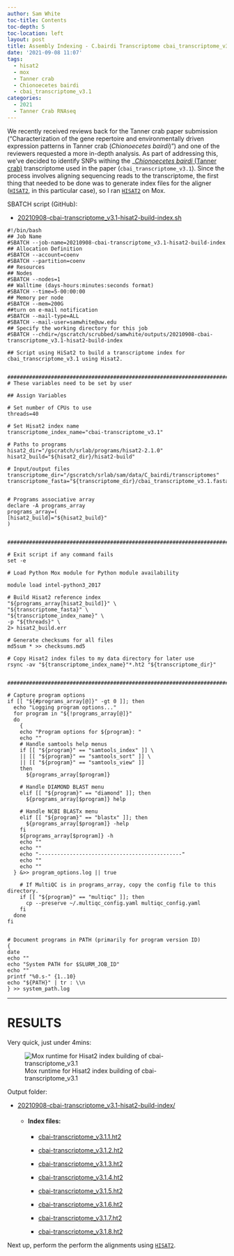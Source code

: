 ```yaml
---
author: Sam White
toc-title: Contents
toc-depth: 5
toc-location: left
layout: post
title: Assembly Indexing - C.bairdi Transcriptome cbai_transcriptome_v3.1.fasta with Hisat2 on Mox
date: '2021-09-08 11:07'
tags: 
  - hisat2
  - mox
  - Tanner crab
  - Chionoecetes bairdi
  - cbai_transcriptome_v3.1
categories: 
  - 2021
  - Tanner Crab RNAseq
---
```

We recently received reviews back for the Tanner crab paper submission ("Characterization of the gene repertoire and environmentally driven expression patterns in Tanner crab (_Chionoecetes bairdi_)") and one of the reviewers requested a more in-depth analysis. As part of addressing this, we've decided to identify SNPs withing the _[_Chionoecetes bairdi_ (Tanner crab)](http://en.wikipedia.org/wiki/Chionoecetes_bairdi) transcriptome used in the paper (`cbai_transcriptome_v3.1`). Since the process involves aligning sequencing reads to the transcriptome, the first thing that needed to be done was to generate index files for the aligner ([`HISAT2`](https://daehwankimlab.github.io/hisat2/), in this particular case), so I ran [`HISAT2`](https://daehwankimlab.github.io/hisat2/) on Mox.

SBATCH script (GitHub):

- [20210908-cbai-transcriptome_v3.1-hisat2-build-index.sh](https://github.com/RobertsLab/sams-notebook/blob/master/sbatch_scripts/20210908-cbai-transcriptome_v3.1-hisat2-build-index.sh)

```shell
#!/bin/bash
## Job Name
#SBATCH --job-name=20210908-cbai-transcriptome_v3.1-hisat2-build-index
## Allocation Definition
#SBATCH --account=coenv
#SBATCH --partition=coenv
## Resources
## Nodes
#SBATCH --nodes=1
## Walltime (days-hours:minutes:seconds format)
#SBATCH --time=5-00:00:00
## Memory per node
#SBATCH --mem=200G
##turn on e-mail notification
#SBATCH --mail-type=ALL
#SBATCH --mail-user=samwhite@uw.edu
## Specify the working directory for this job
#SBATCH --chdir=/gscratch/scrubbed/samwhite/outputs/20210908-cbai-transcriptome_v3.1-hisat2-build-index

## Script using HiSat2 to build a transcriptome index for cbai_transcriptome_v3.1 using Hisat2.


###################################################################################
# These variables need to be set by user

## Assign Variables

# Set number of CPUs to use
threads=40

# Set Hisat2 index name
transcriptome_index_name="cbai-transcriptome_v3.1"

# Paths to programs
hisat2_dir="/gscratch/srlab/programs/hisat2-2.1.0"
hisat2_build="${hisat2_dir}/hisat2-build"

# Input/output files
transcriptome_dir="/gscratch/srlab/sam/data/C_bairdi/transcriptomes"
transcriptome_fasta="${transcriptome_dir}/cbai_transcriptome_v3.1.fasta"


# Programs associative array
declare -A programs_array
programs_array=(
[hisat2_build]="${hisat2_build}"
)


###################################################################################################

# Exit script if any command fails
set -e

# Load Python Mox module for Python module availability

module load intel-python3_2017

# Build Hisat2 reference index
"${programs_array[hisat2_build]}" \
"${transcriptome_fasta}" \
"${transcriptome_index_name}" \
-p "${threads}" \
2> hisat2_build.err

# Generate checksums for all files
md5sum * >> checksums.md5

# Copy Hisat2 index files to my data directory for later use
rsync -av "${transcriptome_index_name}"*.ht2 "${transcriptome_dir}"


#######################################################################################################

# Capture program options
if [[ "${#programs_array[@]}" -gt 0 ]]; then
  echo "Logging program options..."
  for program in "${!programs_array[@]}"
  do
    {
    echo "Program options for ${program}: "
    echo ""
    # Handle samtools help menus
    if [[ "${program}" == "samtools_index" ]] \
    || [[ "${program}" == "samtools_sort" ]] \
    || [[ "${program}" == "samtools_view" ]]
    then
      ${programs_array[$program]}

    # Handle DIAMOND BLAST menu
    elif [[ "${program}" == "diamond" ]]; then
      ${programs_array[$program]} help

    # Handle NCBI BLASTx menu
    elif [[ "${program}" == "blastx" ]]; then
      ${programs_array[$program]} -help
    fi
    ${programs_array[$program]} -h
    echo ""
    echo ""
    echo "----------------------------------------------"
    echo ""
    echo ""
  } &>> program_options.log || true

    # If MultiQC is in programs_array, copy the config file to this directory.
    if [[ "${program}" == "multiqc" ]]; then
      cp --preserve ~/.multiqc_config.yaml multiqc_config.yaml
    fi
  done
fi


# Document programs in PATH (primarily for program version ID)
{
date
echo ""
echo "System PATH for $SLURM_JOB_ID"
echo ""
printf "%0.s-" {1..10}
echo "${PATH}" | tr : \\n
} >> system_path.log
```


---

# RESULTS

Very quick, just under 4mins:

![Mox runtime for Hisat2 index building of cbai-transcriptome_v3.1](https://github.com/RobertsLab/sams-notebook/blob/master/images/screencaps/20210908-cbai-transcriptome_v3.1-hisat2-build-index_runtime.png?raw=true)

Output folder:

- [20210908-cbai-transcriptome_v3.1-hisat2-build-index/](https://gannet.fish.washington.edu/Atumefaciens/20210908-cbai-transcriptome_v3.1-hisat2-build-index/)

  - #### Index files:

    - [cbai-transcriptome_v3.1.1.ht2](https://gannet.fish.washington.edu/Atumefaciens/20210908-cbai-transcriptome_v3.1-hisat2-build-index/cbai-transcriptome_v3.1.1.ht2)

    - [cbai-transcriptome_v3.1.2.ht2](https://gannet.fish.washington.edu/Atumefaciens/20210908-cbai-transcriptome_v3.1-hisat2-build-index/cbai-transcriptome_v3.1.2.ht2)

    - [cbai-transcriptome_v3.1.3.ht2](https://gannet.fish.washington.edu/Atumefaciens/20210908-cbai-transcriptome_v3.1-hisat2-build-index/cbai-transcriptome_v3.1.3.ht2)

    - [cbai-transcriptome_v3.1.4.ht2](https://gannet.fish.washington.edu/Atumefaciens/20210908-cbai-transcriptome_v3.1-hisat2-build-index/cbai-transcriptome_v3.1.4.ht2)

    - [cbai-transcriptome_v3.1.5.ht2](https://gannet.fish.washington.edu/Atumefaciens/20210908-cbai-transcriptome_v3.1-hisat2-build-index/cbai-transcriptome_v3.1.5.ht2)

    - [cbai-transcriptome_v3.1.6.ht2](https://gannet.fish.washington.edu/Atumefaciens/20210908-cbai-transcriptome_v3.1-hisat2-build-index/cbai-transcriptome_v3.1.6.ht2)

    - [cbai-transcriptome_v3.1.7.ht2](https://gannet.fish.washington.edu/Atumefaciens/20210908-cbai-transcriptome_v3.1-hisat2-build-index/cbai-transcriptome_v3.1.7.ht2)

    - [cbai-transcriptome_v3.1.8.ht2](https://gannet.fish.washington.edu/Atumefaciens/20210908-cbai-transcriptome_v3.1-hisat2-build-index/cbai-transcriptome_v3.1.8.ht2)

Next up, perform the perform the alignments using [`HISAT2`](https://daehwankimlab.github.io/hisat2/).